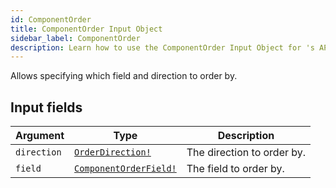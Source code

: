 ```yaml
---
id: ComponentOrder
title: ComponentOrder Input Object
sidebar_label: ComponentOrder
description: Learn how to use the ComponentOrder Input Object for 's API.
---
```


Allows specifying which field and direction to order by.

## Input fields

| Argument    | Type                                                              | Description                |
| ----------- | ----------------------------------------------------------------- | -------------------------- |
| `direction` | [`OrderDirection!`](api/schema/enum/OrderDirection.mdx)           | The direction to order by. |
| `field`     | [`ComponentOrderField!`](api/schema/enum/ComponentOrderField.mdx) | The field to order by.     |
